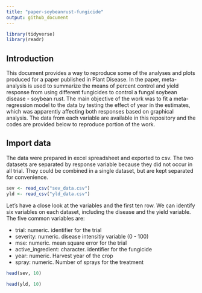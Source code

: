 ```yaml
---
title: "paper-soybeanrust-fungicide"
output: github_document
---
```


```r
library(tidyverse)
library(readr)

```

## Introduction

This document provides a way to reproduce some of the analyses and plots produced for a paper published in Plant Disease. In the paper, meta-analysis is used to summarize the means of percent control and yield response from using different fungicides to control a fungal soybean disease - soybean rust. The main objective of the work was to fit a meta-regression model to the data by testing the effect of year in the estimates, which was apparently affecting both responses based on graphical analysis. The data from each variable are available in this repository and the codes are provided below to reproduce portion of the work. 


## Import data

The data were prepared in excel spreadsheet and exported to csv. The two datasets are separated by response variable because they did not occur in all trial. They could be combined in a single dataset, but are kept separated for convenience. 

```r
sev <- read_csv("sev_data.csv")
yld <- read_csv("yld_data.csv")
```

Let's have a close look at the variables and the first ten row. We can identify six variables on each dataset, including the disease and the yield variable. The five common variables are:

- trial: numeric. identifier for the trial
- severity: numeric. disease intensitiy variable (0 - 100)
- mse: numeric. mean square error for the trial
- active_ingredient: character. identifier for the fungicide
- year: numeric. Harvest year of the crop
- spray: numeric. Number of sprays for the treatment

```r
head(sev, 10)
```
```r
head(yld, 10)
```



